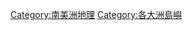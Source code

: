 {{Commons category|Islands of South America}}

[[Category:南美洲地理|Category:南美洲地理]]
[[Category:各大洲島嶼|Category:各大洲島嶼]]